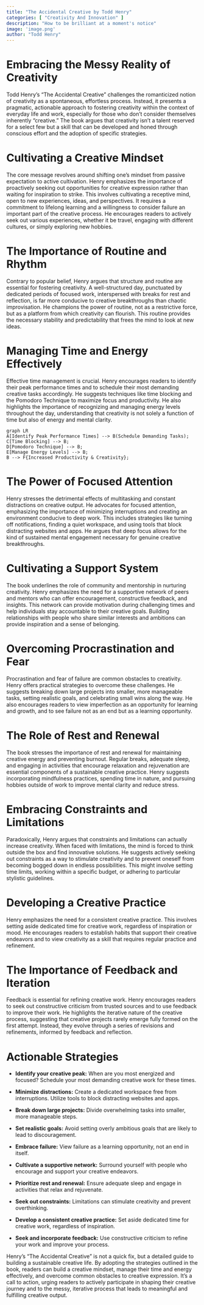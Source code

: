 ```yaml
---
title: "The Accidental Creative by Todd Henry"
categories: [ "Creativity And Innovation" ]
description: "How to be brilliant at a moment's notice"
image: 'image.png'
author: "Todd Henry"
---
```

# Embracing the Messy Reality of Creativity

Todd Henry's "The Accidental Creative" challenges the romanticized notion of creativity as a spontaneous, effortless process.  Instead, it presents a pragmatic, actionable approach to fostering creativity within the context of everyday life and work, especially for those who don't consider themselves inherently "creative."  The book argues that creativity isn't a talent reserved for a select few but a skill that can be developed and honed through conscious effort and the adoption of specific strategies.

# Cultivating a Creative Mindset

The core message revolves around shifting one's mindset from passive expectation to active cultivation. Henry emphasizes the importance of proactively seeking out opportunities for creative expression rather than waiting for inspiration to strike. This involves cultivating a receptive mind, open to new experiences, ideas, and perspectives. It requires a commitment to lifelong learning and a willingness to consider failure an important part of the creative process. He encourages readers to actively seek out various experiences, whether it be travel, engaging with different cultures, or simply exploring new hobbies.

#  The Importance of Routine and Rhythm

Contrary to popular belief, Henry argues that structure and routine are essential for fostering creativity.  A well-structured day, punctuated by dedicated periods of focused work, interspersed with breaks for rest and reflection, is far more conducive to creative breakthroughs than chaotic improvisation. He champions the power of routine, not as a restrictive force, but as a platform from which creativity can flourish.  This routine provides the necessary stability and predictability that frees the mind to look at new ideas.


#  Managing Time and Energy Effectively

Effective time management is crucial. Henry encourages readers to identify their peak performance times and to schedule their most demanding creative tasks accordingly. He suggests techniques like time blocking and the Pomodoro Technique to maximize focus and productivity.  He also highlights the importance of recognizing and managing energy levels throughout the day, understanding that creativity is not solely a function of time but also of energy and mental clarity.

```mermaid
graph LR
A[Identify Peak Performance Times] --> B(Schedule Demanding Tasks);
C[Time Blocking] --> B;
D[Pomodoro Technique] --> B;
E[Manage Energy Levels] --> B;
B --> F{Increased Productivity & Creativity};
```

#  The Power of Focused Attention

Henry stresses the detrimental effects of multitasking and constant distractions on creative output.  He advocates for focused attention, emphasizing the importance of minimizing interruptions and creating an environment conducive to deep work. This includes strategies like turning off notifications, finding a quiet workspace, and using tools that block distracting websites and apps.  He argues that deep focus allows for the kind of sustained mental engagement necessary for genuine creative breakthroughs.

#  Cultivating a Support System

The book underlines the role of community and mentorship in nurturing creativity. Henry emphasizes the need for a supportive network of peers and mentors who can offer encouragement, constructive feedback, and insights. This network can provide motivation during challenging times and help individuals stay accountable to their creative goals. Building relationships with people who share similar interests and ambitions can provide inspiration and a sense of belonging.

#  Overcoming Procrastination and Fear

Procrastination and fear of failure are common obstacles to creativity. Henry offers practical strategies to overcome these challenges. He suggests breaking down large projects into smaller, more manageable tasks, setting realistic goals, and celebrating small wins along the way. He also encourages readers to view imperfection as an opportunity for learning and growth, and to see failure not as an end but as a learning opportunity.


#  The Role of Rest and Renewal

The book stresses the importance of rest and renewal for maintaining creative energy and preventing burnout. Regular breaks, adequate sleep, and engaging in activities that encourage relaxation and rejuvenation are essential components of a sustainable creative practice. Henry suggests incorporating mindfulness practices, spending time in nature, and pursuing hobbies outside of work to improve mental clarity and reduce stress.

#  Embracing Constraints and Limitations

Paradoxically, Henry argues that constraints and limitations can actually increase creativity. When faced with limitations, the mind is forced to think outside the box and find innovative solutions. He suggests actively seeking out constraints as a way to stimulate creativity and to prevent oneself from becoming bogged down in endless possibilities. This might involve setting time limits, working within a specific budget, or adhering to particular stylistic guidelines.

#  Developing a Creative Practice

Henry emphasizes the need for a consistent creative practice. This involves setting aside dedicated time for creative work, regardless of inspiration or mood. He encourages readers to establish habits that support their creative endeavors and to view creativity as a skill that requires regular practice and refinement.


#  The Importance of Feedback and Iteration

Feedback is essential for refining creative work. Henry encourages readers to seek out constructive criticism from trusted sources and to use feedback to improve their work.  He highlights the iterative nature of the creative process, suggesting that creative projects rarely emerge fully formed on the first attempt.  Instead, they evolve through a series of revisions and refinements, informed by feedback and reflection.


# Actionable Strategies

* **Identify your creative peak:** When are you most energized and focused? Schedule your most demanding creative work for these times.

* **Minimize distractions:** Create a dedicated workspace free from interruptions. Utilize tools to block distracting websites and apps.

* **Break down large projects:** Divide overwhelming tasks into smaller, more manageable steps.

* **Set realistic goals:** Avoid setting overly ambitious goals that are likely to lead to discouragement.

* **Embrace failure:** View failure as a learning opportunity, not an end in itself.

* **Cultivate a supportive network:** Surround yourself with people who encourage and support your creative endeavors.

* **Prioritize rest and renewal:** Ensure adequate sleep and engage in activities that relax and rejuvenate.

* **Seek out constraints:** Limitations can stimulate creativity and prevent overthinking.

* **Develop a consistent creative practice:** Set aside dedicated time for creative work, regardless of inspiration.

* **Seek and incorporate feedback:** Use constructive criticism to refine your work and improve your process.


Henry's "The Accidental Creative" is not a quick fix, but a detailed guide to building a sustainable creative life. By adopting the strategies outlined in the book, readers can build a creative mindset, manage their time and energy effectively, and overcome common obstacles to creative expression. It's a call to action, urging readers to actively participate in shaping their creative journey and to the messy, iterative process that leads to meaningful and fulfilling creative output.

